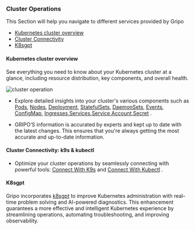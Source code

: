 ### Cluster Operations

This Section will help you navigate to different services provided by Gripo

- [Kubernetes cluster overview](introduction#kubernetes-cluster-overview)
- [Cluster Connectivity](introduction#cluster-connectivity-k9s--kubectl)
- [K8sgpt](introduction#k8sgpt)

#### Kubernetes cluster overview

See everything you need to know about your Kubernetes cluster at a glance, including resource distribution, key components, and overall health.

![cluster operation](/cluster_operation/cluster-operation1.png)

- Explore detailed insights into your cluster's various components such as [Pods](/cluster_operations/work_load/pods), [Nodes](/cluster_operations/work_load/nodes), [Deployment](/cluster_operations/work_load/deployments), [StatefulSets](/cluster_operations/work_load/statefulset), [DaemonSets](/cluster_operations/work_load/daemonset), [Events](/cluster_operations/work_load/Events), [ConfigMap](/cluster_operations/work_load/config/config_map), [Ingresses](/cluster_operations/work_load/network/ingresses),[Services](/cluster_operations/work_load/network/services),[Service Account](/cluster_operations/work_load/config/service_account),[Secret](/cluster_operations/work_load/config/secret) .

- GRIPO’S information is accurated by experts and kept up to date with the latest changes. This ensures that you're always getting the most accurate and up-to-date information.

#### Cluster Connectivity: k9s & kubectl

- Optimize your cluster operations by seamlessly connecting with powerful tools: [Connect With K9s](/cluster_operations/connect_to_cluster/connect_using_k9s) and [Connect With Kubectl](/cluster_operations/connect_to_cluster/connect_using_kubectl) .
#### K8sgpt

Gripo incorporates [k8sgpt](/cluster_operations/K8sgpt)  to improve Kubernetes administration with real-time problem solving and AI-powered diagnostics. This enhancement guarantees a more effective and intelligent Kubernetes experience by streamlining operations, automating troubleshooting, and improving observability.
